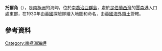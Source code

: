 {{coord|54|12|S|36|34|W|display=title}}

'''托爾角'''（{{lang-en|Tor Point}}），是[[南極洲|南極洲]]的海岬，位於[[南喬治亞群島|南喬治亞群島]]，處於[[昆伯蘭西灣|昆伯蘭西灣]]的[[賈森港|賈森港]]入口處東部，在1930年由[[英國|英國]]探險隊繪入地圖和命名，由[[英國海外領土|英國海外領土]]管轄。

==參考資料==
{{usgs-gazetteer}}

{{Antarctica-geo-stub}}
[[Category:南極洲海岬|Category:南極洲海岬]]